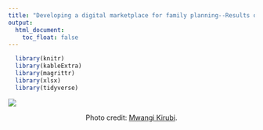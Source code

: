 ```yaml
---
title: "Developing a digital marketplace for family planning--Results of a pilot randomized encouragement trial"
output:
  html_document:
    toc_float: false
---
```


```r
  library(knitr)
  library(kableExtra)
  library(magrittr)
  library(xlsx)
  library(tidyverse)
```

![](img/cover.jpg)

<center>
Photo credit: [Mwangi Kirubi](http://mwarv.click.co.ke/).
</center>

